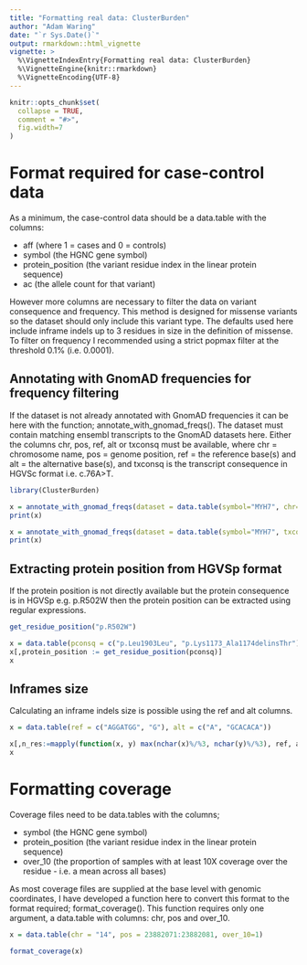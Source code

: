 ```yaml
---
title: "Formatting real data: ClusterBurden"
author: "Adam Waring"
date: "`r Sys.Date()`"
output: rmarkdown::html_vignette
vignette: >
  %\VignetteIndexEntry{Formatting real data: ClusterBurden}
  %\VignetteEngine{knitr::rmarkdown}
  %\VignetteEncoding{UTF-8}
---
```


```r
knitr::opts_chunk$set(
  collapse = TRUE,
  comment = "#>",
  fig.width=7
)
```


# Format required for case-control data 

As a minimum, the case-control data should be a data.table with the columns:

* aff (where 1 = cases and 0 = controls)
* symbol (the HGNC gene symbol)
* protein_position (the variant residue index in the linear protein sequence)
* ac (the allele count for that variant)

However more columns are necessary to filter the data on variant consequence and frequency. This method is designed for missense variants so the dataset should only include this variant type. The defaults used here include inframe indels up to 3 residues in size in the definition of missense. To filter on frequency I recommended using a strict popmax filter at the threshold 0.1% (i.e. 0.0001). 

## Annotating with GnomAD frequencies for frequency filtering 

If the dataset is not already annotated with GnomAD frequencies it can be here with the function; annotate_with_gnomad_freqs(). The dataset must contain matching ensembl transcripts to the GnomAD datasets here. Either the columns chr, pos, ref, alt or txconsq must be available, where chr = chromosome name, pos = genome position, ref = the reference base(s) and alt = the alternative base(s), and txconsq is the transcript consequence in HGVSc format i.e. c.76A>T. 

```r
library(ClusterBurden)

x = annotate_with_gnomad_freqs(dataset = data.table(symbol="MYH7", chr="14", pos=23882985, ref="G", alt="A"))
print(x)

x = annotate_with_gnomad_freqs(dataset = data.table(symbol="MYH7", txconsq="c.5704G>C"))
print(x)
```


## Extracting protein position from HGVSp format

If the protein position is not directly available but the protein consequence is in HGVSp e.g. p.R502W then the protein position can be extracted using regular expressions. 

```r
get_residue_position("p.R502W")

x = data.table(pconsq = c("p.Leu1903Leu", "p.Lys1173_Ala1174delinsThr"))
x[,protein_position := get_residue_position(pconsq)]
x
```


## Inframes size

Calculating an inframe indels size is possible using the ref and alt columns.

```r
x = data.table(ref = c("AGGATGG", "G"), alt = c("A", "GCACACA"))

x[,n_res:=mapply(function(x, y) max(nchar(x)%/%3, nchar(y)%/%3), ref, alt)]
x
```

# Formatting coverage 

Coverage files need to be data.tables with the columns;

* symbol (the HGNC gene symbol)
* protein_position (the variant residue index in the linear protein sequence)
* over_10 (the proportion of samples with at least 10X coverage over the residue - i.e. a mean across all bases)

As most coverage files are supplied at the base level with genomic coordinates, I have developed a function here to convert this format to the format required; format_coverage(). This function requires only one argument, a data.table with columns: chr, pos and over_10.

```r
x = data.table(chr = "14", pos = 23882071:23882081, over_10=1)

format_coverage(x)
```
